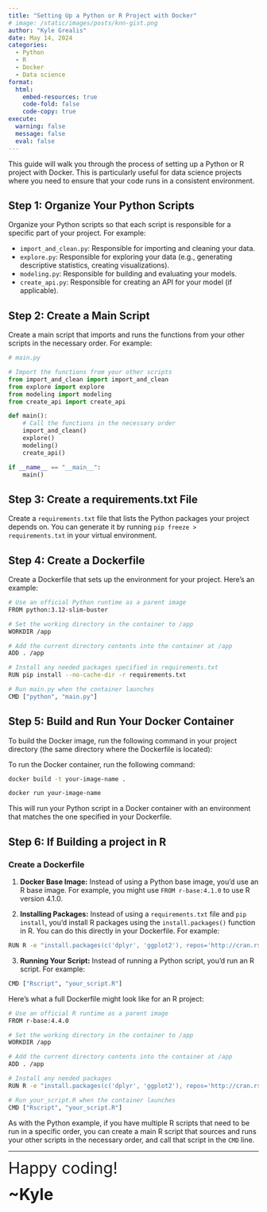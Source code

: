 ```yaml
---
title: "Setting Up a Python or R Project with Docker"
# image: /static/images/posts/knn-gist.png
author: "Kyle Grealis"
date: May 14, 2024
categories:
  - Python
  - R
  - Docker
  - Data science
format: 
  html:
    embed-resources: true
    code-fold: false
    code-copy: true
execute:
  warning: false
  message: false
  eval: false
---
```


This guide will walk you through the process of setting up a Python or R project with Docker. This is particularly useful for data science projects where you need to ensure that your code runs in a consistent environment.

## Step 1: Organize Your Python Scripts

Organize your Python scripts so that each script is responsible for a specific part of your project. For example:

- `import_and_clean.py`: Responsible for importing and cleaning your data.
- `explore.py`: Responsible for exploring your data (e.g., generating descriptive statistics, creating visualizations).
- `modeling.py`: Responsible for building and evaluating your models.
- `create_api.py`: Responsible for creating an API for your model (if applicable).

## Step 2: Create a Main Script

Create a main script that imports and runs the functions from your other scripts in the necessary order. For example:

```python
# main.py

# Import the functions from your other scripts
from import_and_clean import import_and_clean
from explore import explore
from modeling import modeling
from create_api import create_api

def main():
    # Call the functions in the necessary order
    import_and_clean()
    explore()
    modeling()
    create_api()

if __name__ == "__main__":
    main()
```

## Step 3: Create a requirements.txt File

Create a `requirements.txt` file that lists the Python packages your project depends on. You can generate it by running `pip freeze > requirements.txt` in your virtual environment.

## Step 4: Create a Dockerfile

Create a Dockerfile that sets up the environment for your project. Here's an example:

```bash
# Use an official Python runtime as a parent image
FROM python:3.12-slim-buster

# Set the working directory in the container to /app
WORKDIR /app

# Add the current directory contents into the container at /app
ADD . /app

# Install any needed packages specified in requirements.txt
RUN pip install --no-cache-dir -r requirements.txt

# Run main.py when the container launches
CMD ["python", "main.py"]
```

## Step 5: Build and Run Your Docker Container

To build the Docker image, run the following command in your project directory (the same directory where the Dockerfile is located):

To run the Docker container, run the following command:

```bash
docker build -t your-image-name .
```

```bash
docker run your-image-name
```

This will run your Python script in a Docker container with an environment that matches the one specified in your Dockerfile.

## Step 6: If Building a project in R

### Create a Dockerfile

1. **Docker Base Image:** Instead of using a Python base image, you'd use an R base image. For example, you might use `FROM r-base:4.1.0` to use R version 4.1.0.
    
2. **Installing Packages:** Instead of using a `requirements.txt` file and `pip install`, you'd install R packages using the `install.packages()` function in R. You can do this directly in your Dockerfile. For example:

```bash
RUN R -e "install.packages(c('dplyr', 'ggplot2'), repos='http://cran.rstudio.com/')"
```

3. **Running Your Script:** Instead of running a Python script, you'd run an R script. For example:

```bash
CMD ["Rscript", "your_script.R"]
```

Here's what a full Dockerfile might look like for an R project:

```bash
# Use an official R runtime as a parent image
FROM r-base:4.4.0

# Set the working directory in the container to /app
WORKDIR /app

# Add the current directory contents into the container at /app
ADD . /app

# Install any needed packages
RUN R -e "install.packages(c('dplyr', 'ggplot2'), repos='http://cran.rstudio.com/')"

# Run your_script.R when the container launches
CMD ["Rscript", "your_script.R"]
```

As with the Python example, if you have multiple R scripts that need to be run in a specific order, you can create a main R script that sources and runs your other scripts in the necessary order, and call that script in the `CMD` line.

----

[Happy coding!]{style='font-size: 2rem;'}

[~Kyle]{style='font-size: 2rem; font-weight: bold'}